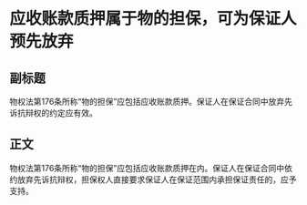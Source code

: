 # 应收账款质押属于物的担保，可为保证人预先放弃
## 副标题
物权法第176条所称“物的担保”应包括应收账款质押。保证人在保证合同中放弃先诉抗辩权的约定应有效。
## 正文
物权法第176条所称“物的担保”应包括应收账款质押在内。保证人在保证合同中依约放弃先诉抗辩权，担保权人直接要求保证人在保证范围内承担保证责任的，应予支持。